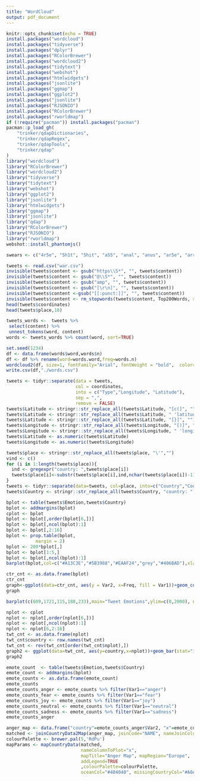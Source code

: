```yaml
---
title: "WordCloud"
output: pdf_document
---
```


```r
knitr::opts_chunk$set(echo = TRUE)
install.packages("wordcloud")
install.packages("tidyverse")
install.packages("dplyr")
install.packages("RColorBrewer")
install.packages("wordcloud2")
install.packages("tidytext")
install.packages("webshot")
install.packages("htmlwidgets")
install.packages("jsonlite")
install.packages("ggmap")
install.packages("ggplot2")
install.packages("jsonlite")
install.packages("RJSONIO")
install.packages("RColorBrewer")
install.packages("rworldmap")
if (!require("pacman")) install.packages("pacman")
pacman::p_load_gh(
    "trinker/qdapDictionaries",
    "trinker/qdapRegex",
    "trinker/qdapTools",
    "trinker/qdap"
)
library("wordcloud")
library("RColorBrewer")
library("wordcloud2")
library("tidyverse")
library("tidytext")
library("webshot")
library("ggplot2")
library("jsonlite")
library("htmlwidgets")
library("ggmap")
library("jsonlite")
library("qdap")
library("RColorBrewer")
library("RJSONIO")
library("rworldmap")
webshot::install_phantomjs()
```
```r
swears <- c("4r5e", "5h1t", "5hit", "a55", "anal", "anus", "ar5e", "arrse", "arse", "ass", "ass-fucker", "asses", "assfucker", "assfukka", "asshole", "assholes", "asswhole", "a_s_s", "b!tch", "b00bs", "b17ch", "b1tch", "ballbag", "balls", "ballsack", "bastard", "beastial", "beastiality", "bellend", "bestial", "bestiality", "bi+ch", "biatch", "bitch", "bitcher", "bitchers", "bitches", "bitchin", "bitching", "bloody", "blow job", "blowjob", "blowjobs", "boiolas", "bollock", "bollok", "boner", "boob", "boobs", "booobs", "boooobs", "booooobs", "booooooobs", "breasts", "buceta", "bugger", "bum", "bunny fucker", "butt", "butthole", "buttmuch", "buttplug", "c0ck", "c0cksucker","carpet muncher", "cawk", "chink", "cipa", "cl1t", "clit", "clitoris", "clits", "cnut", "cock", "cock-sucker", "cockface", "cockhead", "cockmunch", "cockmuncher", "cocks", "cocksuck", "cocksucked", "cocksucker", "cocksucking", "cocksucks", "cocksuka", "cocksukka", "cok", "cokmuncher", "coksucka", "coon", "cox", "crap", "cum", "cummer", "cumming", "cums", "cumshot", "cunilingus", "cunillingus", "cunnilingus", "cunt", "cuntlick", "cuntlicker", "cuntlicking", "cunts", "cyalis", "cyberfuc", "cyberfuck", "cyberfucked", "cyberfucker", "cyberfuckers", "cyberfucking", "d1ck", "damn", "dick", "dickhead", "dildo", "dildos", "dink", "dinks", "dirsa", "dlck", "dog-fucker", "doggin", "dogging", "donkeyribber", "doosh", "duche", "dyke", "ejaculate", "ejaculated", "ejaculates", "ejaculating", "ejaculatings", "ejaculation", "ejakulate", "f u c k", "f u c k e r", "f4nny", "fag", "fagging", "faggitt", "faggot", "faggs", "fagot", "fagots", "fags", "fanny", "fannyflaps", "fannyfucker", "fanyy", "fatass", "fcuk", "fcuker", "fcuking", "feck", "fecker", "felching", "fellate", "fellatio", "fingerfuck", "fingerfucked", "fingerfucker", "fingerfuckers", "fingerfucking", "fingerfucks", "fistfuck", "fistfucked", "fistfucker", "fistfuckers", "fistfucking", "fistfuckings", "fistfucks", "flange", "fook", "fooker", "fuck", "fucka", "fucked", "fucker", "fuckers", "fuckhead", "fuckheads", "fuckin", "fucking", "fuckings", "fuckingshitmotherfucker", "fuckme", "fucks", "fuckwhit", "fuckwit", "fudge packer", "fudgepacker", "fuk", "fuker", "fukker", "fukkin", "fuks", "fukwhit", "fukwit", "fux", "fux0r", "f_u_c_k", "gangbang", "gangbanged", "gangbangs", "gaylord", "gaysex", "goatse", "God", "god-dam", "god-damned", "goddamn", "goddamned", "hardcoresex", "hell", "heshe", "hoar", "hoare", "hoer", "homo", "hore", "horniest", "horny", "hotsex", "jack-off", "jackoff", "jap", "jerk-off", "jism", "jiz", "jizm", "jizz", "kawk", "knob", "knobead", "knobed", "knobend", "knobhead", "knobjocky", "knobjokey", "kock", "kondum", "kondums", "kum", "kummer", "kumming", "kums", "kunilingus","l3i+ch")
```
```r
tweets <- read.csv("war.csv")
invisible(tweets$content <- gsub("https\\S*", "", tweets$content))
invisible(tweets$content <- gsub("@\\S*", "", tweets$content))
invisible(tweets$content <- gsub("amp", "", tweets$content))
invisible(tweets$content <- gsub("[\r\n]", "", tweets$content))
invisible(tweets$content <-gsub("[[:punct:]]", "", tweets$content))
invisible(tweets$content <- rm_stopwords(tweets$content, Top200Words, strip = TRUE, separate = FALSE))
head(tweets$coordinates)
head(tweets$place,10)
```

```r
tweets_words <-  tweets %>%
 select(content) %>%
 unnest_tokens(word, content)
words <- tweets_words %>% count(word, sort=TRUE)
```
```r
set.seed(1234)
df <- data.frame(words$word,words$n)
df <- df %>% rename(word=words.word,freq=words.n)
wordcloud2(df, size=1, fontFamily="Arial", fontWeight = "bold",  color=rep_len( c("#2A2A2A","#0057B7","#DA291C"), nrow(df)),backgroundColor = "#E5E5E6")
write.csv(df,"./words.csv")
```

```r
tweets <- tidyr::separate(data = tweets,
                          col = coordinates,
                          into = c("Type","Longitude", "Latitude"),
                          sep = ",",
                          remove = FALSE)
tweets$Latitude <- stringr::str_replace_all(tweets$Latitude, "[c(]", "")
tweets$Latitude <- stringr::str_replace_all(tweets$Latitude, " 'latitude': ", "")
tweets$Latitude <- stringr::str_replace_all(tweets$Latitude, "[}]", "")
tweets$Longitude <- stringr::str_replace_all(tweets$Longitude, "[)]", "")
tweets$Longitude <- stringr::str_replace_all(tweets$Longitude, " 'longitude': ", "")
tweets$Latitude <- as.numeric(tweets$Latitude)
tweets$Longitude <- as.numeric(tweets$Longitude)
```
```r
tweets$place <- stringr::str_replace_all(tweets$place, "\'","")
vind <- c()
for (i in 1:length(tweets$place)){
  ind <- gregexpr("country: ",tweets$place[i])
  tweets$place[i]<-substr(tweets$place[i],ind,nchar(tweets$place[i])-1)
}
tweets <- tidyr::separate(data=tweets, col=place, into=c("Country","Code"),sep=",",remove=FALSE)
tweets$Country <- stringr::str_replace_all(tweets$Country, "country: ","")
```

```r

bplot <- table(tweets$Emotion,tweets$Country)
bplot <- addmargins(bplot)
cplot <- bplot
bplot <- bplot[,order(bplot[6,])]
bplot <- bplot[,ncol(bplot):1]
bplot <- bplot[,2:16]
bplot <- prop.table(bplot,
           margin = 2)
bplot <- 200*bplot[,]
bplot <- bplot[1:5,]
bplot <- bplot[,ncol(bplot):1]
barplot(bplot,col=c("#A13C3E","#5B3988","#EAAF24","grey","#406BAD"),xlab="Countries",ylab="Emotion Proportions",legend=TRUE)
```
```r
ctr_cnt <- as.data.frame(bplot)
ctr_cnt
graph<-ggplot(data=ctr_cnt, aes(y = Var2, x=Freq, fill = Var1))+geom_col(colour="black",stat="identity")+labs(y="Country", x="Emotion Frequency(%)",title="Country Tweet Emotion Frequency")+scale_fill_manual(values=c("anger"="#A43B3D","fear"="#5B3988","joy"="#EAAF24","neutral"="gray","sadness"="#406BAD"))+guides(fill=guide_legend(title="Emotions"))+scale_x_continuous(n.breaks = 10,expand = c(0, 0)) + theme(plot.title = element_text(hjust = 0.5,face="bold"),plot.background = element_rect(fill = "#FFFFFF"),legend.background = element_rect(fill = "#FFFFFF"),panel.background=element_rect(fill="#FFFFFF",color="black"),panel.grid.major = element_blank(), panel.grid.minor = element_blank())+scale_y_discrete(limits=rev)
graph
```
```r
barplot(c(609,1721,115,188,233),main="Tweet Emotions",ylim=c(0,2000), names.arg=c("anger","fear","joy","neutral","sadness"), col=c("#A13C3E","#5B3988","#EAAF24","grey","#406BAD"))
```


```r
nplot <- cplot
nplot <- nplot[,order(nplot[6,])]
nplot <- nplot[,ncol(nplot):1]
nplot <- nplot[6,2:16]
twt_cnt <- as.data.frame(nplot)
twt_cnt$country <- row.names(twt_cnt)
twt_cnt <- rev(twt_cnt[order(twt_cnt$nplot),])
graph2 <- ggplot(data=twt_cnt, aes(y=country,x=nplot))+geom_bar(stat="identity")+scale_x_continuous(n.breaks = 15,expand = c(0, 0))+scale_y_discrete(limits=twt_cnt$country)+labs(y="Country", x="Tweet Count",title="Country Tweet Count")+theme(plot.title = element_text(hjust = 0.5,face="bold"),plot.background = element_rect(fill = "#E5E5E6"),panel.grid.major = element_blank(), panel.grid.minor = element_blank())
graph2
```



```r
emote_count  <- table(tweets$Emotion,tweets$Country)
emote_count <- addmargins(bplot)
emote_counts <- as.data.frame(emote_count)
emote_counts
emote_counts_anger <- emote_counts %>% filter(Var1=="anger")
emote_counts_fear <- emote_counts %>% filter(Var1=="fear")
emote_counts_joy <- emote_counts %>% filter(Var1=="joy")
emote_counts_neutral <- emote_counts %>% filter(Var1=="neutral")
emote_counts_sadness <- emote_counts %>% filter(Var1=="sadness")
emote_counts_anger
```


```r
anger_map <- data.frame("country"=emote_counts_anger$Var2, "x"=emote_counts_anger$Freq)
matched <- joinCountryData2Map(anger_map, joinCode="NAME", nameJoinColumn="country")
colourPalette <- brewer.pal(5,'RdPu')
mapParams <- mapCountryData(matched, 
                            nameColumnToPlot="x", 
                            mapTitle="Anger Map", mapRegion="Europe",
                            addLegend=TRUE
                            ,colourPalette=colourPalette,
                            oceanCol="#404040", missingCountryCol="#A0A0A0")
```